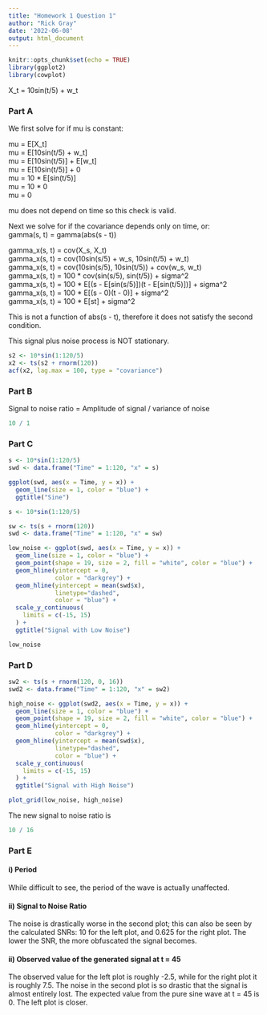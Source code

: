 ```yaml
---
title: "Homework 1 Question 1"
author: "Rick Gray"
date: '2022-06-08'
output: html_document
---
```


```r
knitr::opts_chunk$set(echo = TRUE)
library(ggplot2)
library(cowplot)
```

X_t = 10sin(t/5) + w_t

### Part A

We first solve for if mu is constant:

mu = E[X_t]\
mu = E[10sin(t/5) + w_t]\
mu = E[10sin(t/5)] + E[w_t]\
mu = E[10sin(t/5)] + 0\
mu = 10 * E[sin(t/5)]\
mu = 10 * 0\
mu = 0\

mu does not depend on time so this check is valid.

Next we solve for if the covariance depends only on time, or:\
gamma(s, t) = gamma(abs(s - t))

gamma_x(s, t) = cov(X_s, X_t)\
gamma_x(s, t) = cov(10sin(s/5) + w_s, 10sin(t/5) + w_t)\
gamma_x(s, t) = cov(10sin(s/5), 10sin(t/5)) + cov(w_s, w_t)\
gamma_x(s, t) = 100 * cov(sin(s/5), sin(t/5)) + sigma^2\
gamma_x(s, t) = 100 * E[(s - E[sin(s/5)])(t - E[sin(t/5)])] + sigma^2\
gamma_x(s, t) = 100 * E[(s - 0)(t - 0)] + sigma^2\
gamma_x(s, t) = 100 * E[st] + sigma^2\

This is not a function of abs(s - t), therefore it does not satisfy the second condition.

This signal plus noise process is NOT stationary.

```r
s2 <- 10*sin(1:120/5)
x2 <- ts(s2 + rnorm(120))
acf(x2, lag.max = 100, type = "covariance")
```

### Part B

Signal to noise ratio = Amplitude of signal / variance of noise

```r
10 / 1
```

### Part C

```r
s <- 10*sin(1:120/5)
swd <- data.frame("Time" = 1:120, "x" = s)

ggplot(swd, aes(x = Time, y = x)) + 
  geom_line(size = 1, color = "blue") +
  ggtitle("Sine")

s <- 10*sin(1:120/5)

sw <- ts(s + rnorm(120))
swd <- data.frame("Time" = 1:120, "x" = sw)

low_noise <- ggplot(swd, aes(x = Time, y = x)) + 
  geom_line(size = 1, color = "blue") +
  geom_point(shape = 19, size = 2, fill = "white", color = "blue") +
  geom_hline(yintercept = 0,
             color = "darkgrey") +
  geom_hline(yintercept = mean(swd$x),
             linetype="dashed", 
             color = "blue") +
  scale_y_continuous(
    limits = c(-15, 15)
  ) +
  ggtitle("Signal with Low Noise")

low_noise
```

### Part D

```r
sw2 <- ts(s + rnorm(120, 0, 16))
swd2 <- data.frame("Time" = 1:120, "x" = sw2)

high_noise <- ggplot(swd2, aes(x = Time, y = x)) + 
  geom_line(size = 1, color = "blue") +
  geom_point(shape = 19, size = 2, fill = "white", color = "blue") +
  geom_hline(yintercept = 0,
             color = "darkgrey") +
  geom_hline(yintercept = mean(swd$x),
             linetype="dashed", 
             color = "blue") +
  scale_y_continuous(
    limits = c(-15, 15)
  ) +
  ggtitle("Signal with High Noise")

plot_grid(low_noise, high_noise)
```

The new signal to noise ratio is

```r
10 / 16
```

### Part E

#### i) Period

While difficult to see, the period of the wave is actually unaffected.

#### ii) Signal to Noise Ratio

The noise is drastically worse in the second plot; this can also be seen by the calculated SNRs: 10 for the left plot, and 0.625 for the right plot. The lower the SNR, the more obfuscated the signal becomes.

#### ii) Observed value of the generated signal at t = 45

The observed value for the left plot is roughly -2.5, while for the right plot it is roughly 7.5. The noise in the second plot is so drastic that the signal is almost entirely lost. The expected value from the pure sine wave at t = 45 is 0. The left plot is closer.
